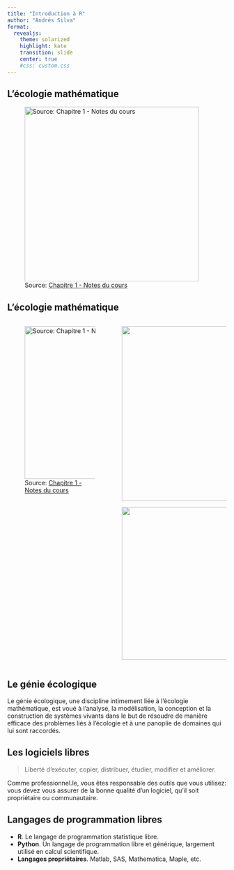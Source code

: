 ```yaml
---
title: "Introduction à R"
author: "Andrés Silva"
format:
  revealjs:
    theme: solarized
    highlight: kate
    transition: slide
    center: true
    #css: custom.css
---
```


## L'écologie mathématique

![Source: [Chapitre 1 - Notes du cours](https://bit.ly/47pnIeE){.external target="_blank"}](images/01_disciplines.png){width=400}

## L'écologie mathématique
:::: {.columns .center}

::: {.column width="50%"}
![Source: [Chapitre 1 - Notes du cours](https://bit.ly/47pnIeE){.external target="_blank"}](images/01_disciplines.png){height="350"}
:::

::: {.column width="50%"}
::: {.r-stack}
![](images/02_numerical_ecology_book.jpg){.fragment height="400"}

![](images/03_numerical_ecology_R_book.jpeg){.fragment width="350"}
:::
:::

::::

## Le génie écologique

Le génie écologique, une discipline intimement liée à l’écologie mathématique, est voué à l’analyse, la modélisation, la conception et la construction de systèmes vivants dans le but de résoudre de manière efficace des problèmes liés à l’écologie et à une panoplie de domaines qui lui sont raccordés. 

## Les logiciels libres

> Liberté d’exécuter, copier, distribuer, étudier, modifier et améliorer.

Comme professionnel.le, vous êtes responsable des outils que vous utilisez: vous devez vous assurer de la bonne qualité d’un logiciel, qu’il soit propriétaire ou communautaire.

## Langages de programmation libres

- **R**. Le langage de programmation statistique libre.
- **Python**. Un langage de programmation libre et générique, largement utilisé en calcul scientifique.
- **Langages propriétaires**. Matlab, SAS, Mathematica, Maple, etc.

